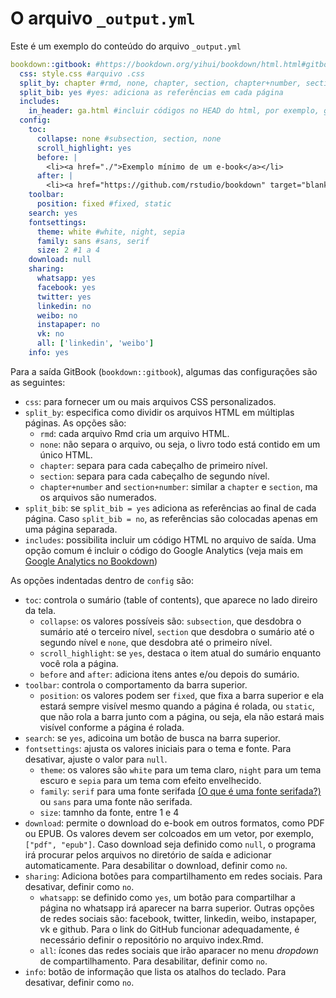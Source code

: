 # O arquivo `_output.yml` {#output}

Este é um exemplo do conteúdo do arquivo `_output.yml`

```yaml
bookdown::gitbook: #https://bookdown.org/yihui/bookdown/html.html#gitbook-style
  css: style.css #arquivo .css
  split_by: chapter #rmd, none, chapter, section, chapter+number, section+number
  split_bib: yes #yes: adiciona as referências em cada página
  includes:
    in_header: ga.html #incluir códigos no HEAD do html, por exemplo, google analytics
  config:
    toc:
      collapse: none #subsection, section, none
      scroll_highlight: yes
      before: |
        <li><a href="./">Exemplo mínimo de um e-book</a></li>
      after: |
        <li><a href="https://github.com/rstudio/bookdown" target="blank">Publicado com bookdown</a></li>
    toolbar:
      position: fixed #fixed, static
    search: yes
    fontsettings:
      theme: white #white, night, sepia
      family: sans #sans, serif
      size: 2 #1 a 4
    download: null
    sharing:
      whatsapp: yes
      facebook: yes
      twitter: yes
      linkedin: no
      weibo: no
      instapaper: no
      vk: no
      all: ['linkedin', 'weibo']
    info: yes

```
Para a saída GitBook (`bookdown::gitbook`), algumas das configurações são as seguintes:

* `css`: para fornecer um ou mais arquivos CSS personalizados. 
* `split_by`: especifica como dividir os arquivos HTML em múltiplas páginas. As opções são:
  * `rmd`: cada arquivo Rmd cria um arquivo HTML.
  * `none`: não separa o arquivo, ou seja, o livro todo está contido em um único HTML.
  * `chapter`: separa para cada cabeçalho de primeiro nível.
  * `section`: separa para cada cabeçalho de segundo nível.
  * `chapter+number` and `section+number`: similar a `chapter` e `section`, ma os arquivos são numerados.
* `split_bib`: se `split_bib = yes` adiciona as referências ao final de cada página. Caso `split_bib = no`, as referências são colocadas apenas em uma página separada.
* `includes`: possibilita incluir um código HTML no arquivo de saída. Uma opção comum é incluir o código do Google Analytics (veja mais em [Google Analytics no Bookdown](http://tolentino.pro.br/post/google-analytics/))

As opções indentadas dentro de `config` são:  

* `toc`: controla o sumário (table of contents), que aparece no lado direiro da tela.
  * `collapse`: os valores possíveis são: `subsection`, que desdobra o sumário até o terceiro nível, `section` que desdobra o sumário até o segundo nível e `none`, que desdobra até o primeiro nível.
  * `scroll_highlight`: se `yes`, destaca o item atual do sumário enquanto você rola a página.
  * `before` and `after`: adiciona itens antes e/ou depois do sumário.
* `toolbar`: controla o comportamento da barra superior.
  * `position`: os valores podem ser `fixed`, que fixa a barra superior e ela estará sempre visível mesmo quando a página é rolada, ou  `static`, que não rola a barra junto com a página, ou seja, ela não estará mais visível conforme a página é rolada.
* `search`: se `yes`, adicoina um botão de busca na barra superior.
* `fontsettings`: ajusta os valores iniciais para o tema e fonte. Para desativar, ajuste o valor para `null`.
  * `theme`: os valores são `white` para um tema claro, `night` para um tema escuro e `sepia` para um tema com efeito envelhecido.
  * `family`:  `serif` para uma fonte serifada [(O que é uma fonte serifada?)](https://pt.wikipedia.org/wiki/Serifa) ou `sans` para uma fonte não serifada.
  * `size`: tamnho da fonte, entre 1 e 4
* `download`: permite o download do e-book em outros formatos, como PDF ou EPUB. Os valores devem ser colcoados em um vetor, por exemplo, `["pdf", "epub"]`. Caso download seja definido como `null`, o programa irá procurar pelos arquivos no diretório de saída e adicionar automaticamente. Para desabilitar o download, definir como `no`.
* `sharing`: Adiciona botões para compartilhamento em redes sociais. Para desativar, definir como `no`. 
  * `whatsapp`: se definido como `yes`, um botão para compartilhar a página no whatsapp irá aparecer na barra superior. Outras opções de redes sociais são: facebook, twitter, linkedin, weibo, instapaper, vk e github. Para o link do GitHub funcionar adequadamente, é necessário definir o repositório no arquivo index.Rmd.
  * `all`: ícones das redes sociais que irão aparacer no menu *dropdown* de compartilhamento. Para desabilitar, definir como `no`. 
* `info`: botão de informação que lista os atalhos do teclado. Para desativar, definir como `no`.


<!-- Para a saída em PDF (`bookdown::pdf_book:`), as principais configurações são as seguintes: -->

<!-- * `includes`: -->
<!-- * `latex_engine`: -->
<!-- * `citation_package`: -->
<!-- * `keep_tex`: -->


<!-- Para a saída em EPUB (`bookdown::epub_book`), não há configurações importantes a serem alteradas. POde-se, então, utilizar deixar na configuração padrão (`default`). -->





